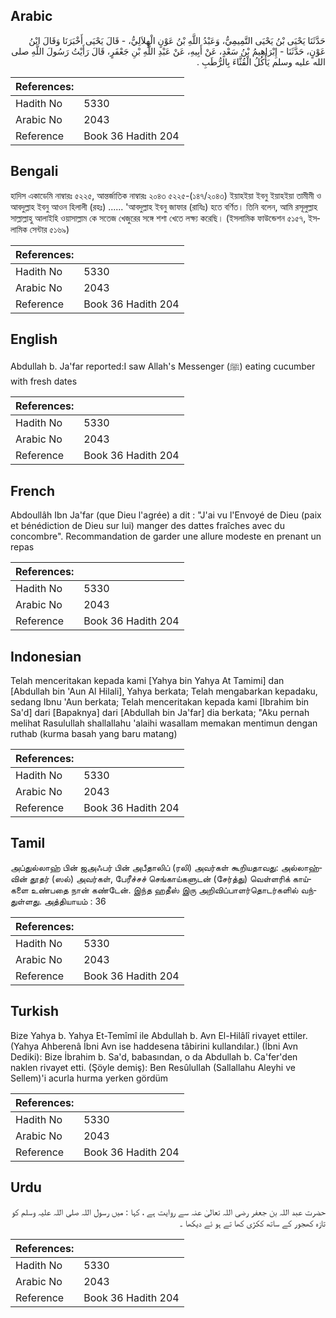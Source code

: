 ## Arabic


<div dir="rtl" lang="ar" style={{fontSize:'larger',backgroundColor:'#f8f9fa',padding:20}}>
حَدَّثَنَا يَحْيَى بْنُ يَحْيَى التَّمِيمِيُّ، وَعَبْدُ اللَّهِ بْنُ عَوْنٍ الْهِلاَلِيُّ، - قَالَ يَحْيَى أَخْبَرَنَا وَقَالَ ابْنُ عَوْنٍ، حَدَّثَنَا - إِبْرَاهِيمُ بْنُ سَعْدٍ، عَنْ أَبِيهِ، عَنْ عَبْدِ اللَّهِ بْنِ جَعْفَرٍ، قَالَ رَأَيْتُ رَسُولَ اللَّهِ صلى الله عليه وسلم يَأْكُلُ الْقُثَّاءَ بِالرُّطَبِ ‏.‏
</div>
<div style={{backgroundColor:'#f8f9fa',padding:20, marginBottom: 10}}><table> <thead> <tr> <th>References:</th> <th></th> </tr> </thead> <tbody><tr><td>Hadith No</td><td>5330</td></tr><tr><td>Arabic No</td><td>2043</td></tr><tr><td>Reference</td><td>Book 36 Hadith 204</td></tr></tbody></table></div>

## Bengali


<div dir="ltr" lang="bn" style={{fontSize:'larger',backgroundColor:'#f8f9fa',padding:20}}>
হাদিস একাডেমি নাম্বারঃ ৫২২৫, আন্তর্জাতিক নাম্বারঃ ২০৪৩ ৫২২৫-(১৪৭/২০৪৩) ইয়াহইয়া ইবনু ইয়াহইয়া তামীমী ও আবদুল্লাহ ইবনু আওন হিলালী (রহঃ) ...... 'আবদুল্লাহ ইবনু জাফার (রাযিঃ) হতে বর্ণিত। তিনি বলেন, আমি রসূলুল্লাহ সাল্লাল্লাহু আলাইহি ওয়াসাল্লাম কে সতেজ খেজুরের সঙ্গে শশা খেতে লক্ষ্য করেছি। (ইসলামিক ফাউন্ডেশন ৫১৫৭, ইসলামিক সেন্টার ৫১৬৯)
</div>
<div style={{backgroundColor:'#f8f9fa',padding:20, marginBottom: 10}}><table> <thead> <tr> <th>References:</th> <th></th> </tr> </thead> <tbody><tr><td>Hadith No</td><td>5330</td></tr><tr><td>Arabic No</td><td>2043</td></tr><tr><td>Reference</td><td>Book 36 Hadith 204</td></tr></tbody></table></div>

## English


<div dir="ltr" lang="en" style={{fontSize:'larger',backgroundColor:'#f8f9fa',padding:20}}>
Abdullah b. Ja'far reported:I saw Allah's Messenger (ﷺ) eating cucumber with fresh dates
</div>
<div style={{backgroundColor:'#f8f9fa',padding:20, marginBottom: 10}}><table> <thead> <tr> <th>References:</th> <th></th> </tr> </thead> <tbody><tr><td>Hadith No</td><td>5330</td></tr><tr><td>Arabic No</td><td>2043</td></tr><tr><td>Reference</td><td>Book 36 Hadith 204</td></tr></tbody></table></div>

## French


<div dir="ltr" lang="fr" style={{fontSize:'larger',backgroundColor:'#f8f9fa',padding:20}}>
Abdoullâh Ibn Ja'far (que Dieu l'agrée) a dit : "J'ai vu l'Envoyé de Dieu (paix et bénédiction de Dieu sur lui) manger des dattes fraîches avec du concombre". Recommandation de garder une allure modeste en prenant un repas
</div>
<div style={{backgroundColor:'#f8f9fa',padding:20, marginBottom: 10}}><table> <thead> <tr> <th>References:</th> <th></th> </tr> </thead> <tbody><tr><td>Hadith No</td><td>5330</td></tr><tr><td>Arabic No</td><td>2043</td></tr><tr><td>Reference</td><td>Book 36 Hadith 204</td></tr></tbody></table></div>

## Indonesian


<div dir="ltr" lang="id" style={{fontSize:'larger',backgroundColor:'#f8f9fa',padding:20}}>
Telah menceritakan kepada kami [Yahya bin Yahya At Tamimi] dan [Abdullah bin 'Aun Al Hilali], Yahya berkata; Telah mengabarkan kepadaku, sedang Ibnu 'Aun berkata; Telah menceritakan kepada kami [Ibrahim bin Sa'd] dari [Bapaknya] dari [Abdullah bin Ja'far] dia berkata; "Aku pernah melihat Rasulullah shallallahu 'alaihi wasallam memakan mentimun dengan ruthab (kurma basah yang baru matang)
</div>
<div style={{backgroundColor:'#f8f9fa',padding:20, marginBottom: 10}}><table> <thead> <tr> <th>References:</th> <th></th> </tr> </thead> <tbody><tr><td>Hadith No</td><td>5330</td></tr><tr><td>Arabic No</td><td>2043</td></tr><tr><td>Reference</td><td>Book 36 Hadith 204</td></tr></tbody></table></div>

## Tamil


<div dir="ltr" lang="ta" style={{fontSize:'larger',backgroundColor:'#f8f9fa',padding:20}}>
அப்துல்லாஹ் பின் ஜஅஃபர் பின் அபீதாலிப் (ரலி) அவர்கள் கூறியதாவது: அல்லாஹ்வின் தூதர் (ஸல்) அவர்கள், பேரீச்சச் செங்காய்களுடன் (சேர்த்து) வெள்ளரிக் காய்களை உண்பதை நான் கண்டேன். இந்த ஹதீஸ் இரு அறிவிப்பாளர்தொடர்களில் வந்துள்ளது. அத்தியாயம் : 36
</div>
<div style={{backgroundColor:'#f8f9fa',padding:20, marginBottom: 10}}><table> <thead> <tr> <th>References:</th> <th></th> </tr> </thead> <tbody><tr><td>Hadith No</td><td>5330</td></tr><tr><td>Arabic No</td><td>2043</td></tr><tr><td>Reference</td><td>Book 36 Hadith 204</td></tr></tbody></table></div>

## Turkish


<div dir="ltr" lang="tr" style={{fontSize:'larger',backgroundColor:'#f8f9fa',padding:20}}>
Bize Yahya b. Yahya Et-Temîmî ile Abdullah b. Avn El-Hilâlî rivayet ettiler. (Yahya Ahberenâ İbni Avn ise haddesena tâbirini kullandılar.) (İbni Avn Dediki): Bize İbrahim b. Sa'd, babasından, o da Abdullah b. Ca'fer'den naklen rivayet etti. (Şöyle demiş): Ben Resûlullah (Sallallahu Aleyhi ve Sellem)'i acurla hurma yerken gördüm
</div>
<div style={{backgroundColor:'#f8f9fa',padding:20, marginBottom: 10}}><table> <thead> <tr> <th>References:</th> <th></th> </tr> </thead> <tbody><tr><td>Hadith No</td><td>5330</td></tr><tr><td>Arabic No</td><td>2043</td></tr><tr><td>Reference</td><td>Book 36 Hadith 204</td></tr></tbody></table></div>

## Urdu


<div dir="rtl" lang="ur" style={{fontSize:'larger',backgroundColor:'#f8f9fa',padding:20}}>
حضرت عبد اللہ بن جعفر رضی اللہ تعالیٰ عنہ سے روایت ہے ، کہا : میں رسول اللہ صلی اللہ علیہ وسلم کو تازہ کھجور کے ساتھ ککڑی کھا تے ہو ئے دیکھا ۔
</div>
<div style={{backgroundColor:'#f8f9fa',padding:20, marginBottom: 10}}><table> <thead> <tr> <th>References:</th> <th></th> </tr> </thead> <tbody><tr><td>Hadith No</td><td>5330</td></tr><tr><td>Arabic No</td><td>2043</td></tr><tr><td>Reference</td><td>Book 36 Hadith 204</td></tr></tbody></table></div>